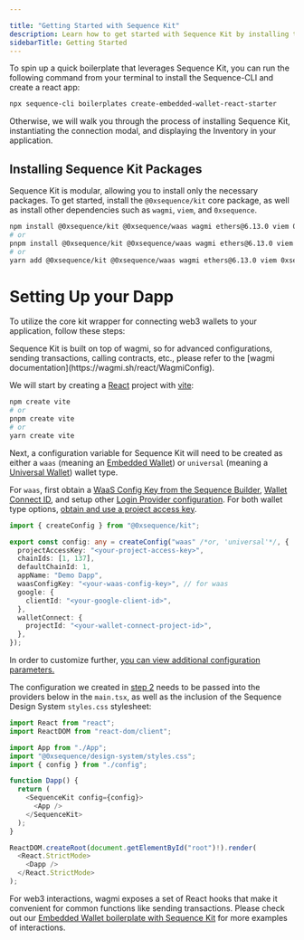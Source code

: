 ---

title: "Getting Started with Sequence Kit"
description: Learn how to get started with Sequence Kit by installing the necessary packages and using the wagmi connectors to utilize an Embedded Wallet or Native EOA Wallet for authentication.
sidebarTitle: Getting Started
---



To spin up a quick boilerplate that leverages Sequence Kit, you can run the following command from your terminal to install the Sequence-CLI and create a react app:

```bash
npx sequence-cli boilerplates create-embedded-wallet-react-starter
```

Otherwise, we will walk you through the process of installing Sequence Kit, instantiating the connection modal, and displaying the Inventory in your application.

## Installing Sequence Kit Packages

Sequence Kit is modular, allowing you to install only the necessary packages. To get started, install the `@0xsequence/kit` core package, as well as install other dependencies such as `wagmi`, `viem`, and `0xsequence`.

```bash
npm install @0xsequence/kit @0xsequence/waas wagmi ethers@6.13.0 viem 0xsequence @0xsequence/design-system framer-motion @tanstack/react-query
# or
pnpm install @0xsequence/kit @0xsequence/waas wagmi ethers@6.13.0 viem 0xsequence @0xsequence/design-system framer-motion @tanstack/react-query
# or
yarn add @0xsequence/kit @0xsequence/waas wagmi ethers@6.13.0 viem 0xsequence @0xsequence/design-system framer-motion @tanstack/react-query
```

# Setting Up your Dapp

To utilize the core kit wrapper for connecting web3 wallets to your application, follow these steps:

<Note>
  Sequence Kit is built on top of wagmi, so for advanced configurations, sending
  transactions, calling contracts, etc., please refer to the [wagmi
  documentation](https://wagmi.sh/react/WagmiConfig).
</Note>

<Steps>
<Step title="Create a React Project with Vite">

We will start by creating a [React](https://react.dev/) project with [vite](https://vitejs.dev/):

```sh
npm create vite
# or
pnpm create vite
# or
yarn create vite
```

</Step>
<Step title="Create a Config">

Next, a configuration variable for Sequence Kit will need to be created as either a `waas` (meaning an [Embedded Wallet](/sdk/headless-wallet/quickstart)) or `universal` (meaning a [Universal Wallet](/sdk/typescript/guides/connect-wallet)) wallet type.

For `waas`, first obtain a [WaaS Config Key from the Sequence Builder](/sdk/headless-wallet/), [Wallet Connect ID](https://cloud.reown.com/sign-in), and setup other [Login Provider configuration](/sdk/headless-wallet/#login-providers). For both wallet type options, [obtain and use a project access key](/support/builder/project-settings#copy-your-access-key).

```typescript [config.ts]
import { createConfig } from "@0xsequence/kit";

export const config: any = createConfig("waas" /*or, 'universal'*/, {
  projectAccessKey: "<your-project-access-key>",
  chainIds: [1, 137],
  defaultChainId: 1,
  appName: "Demo Dapp",
  waasConfigKey: "<your-waas-config-key>", // for waas
  google: {
    clientId: "<your-google-client-id>",
  },
  walletConnect: {
    projectId: "<your-wallet-connect-project-id>",
  },
});
```

In order to customize further, [you can view additional configuration parameters.](/sdk/web/custom-configuration)
</Step>

<Step title="Setup Provider Component">

The configuration we created in [step 2](/sdk/web/getting-started#create-a-config) needs to be passed into the providers below in the `main.tsx`, as well as the inclusion of the Sequence Design System `styles.css` stylesheet:

```typescript [main.tsx]
import React from "react";
import ReactDOM from "react-dom/client";

import App from "./App";
import "@0xsequence/design-system/styles.css";
import { config } from "./config";

function Dapp() {
  return (
    <SequenceKit config={config}>
      <App />
    </SequenceKit>
  );
}

ReactDOM.createRoot(document.getElementById("root")!).render(
  <React.StrictMode>
    <Dapp />
  </React.StrictMode>
);
```

For web3 interactions, wagmi exposes a set of React hooks that make it convenient for common functions like sending transactions. Please check out our [Embedded Wallet boilerplate with Sequence Kit](https://github.com/0xsequence/kit-embedded-wallet-react-boilerplate) for more examples of interactions.

</Step>
</Steps>